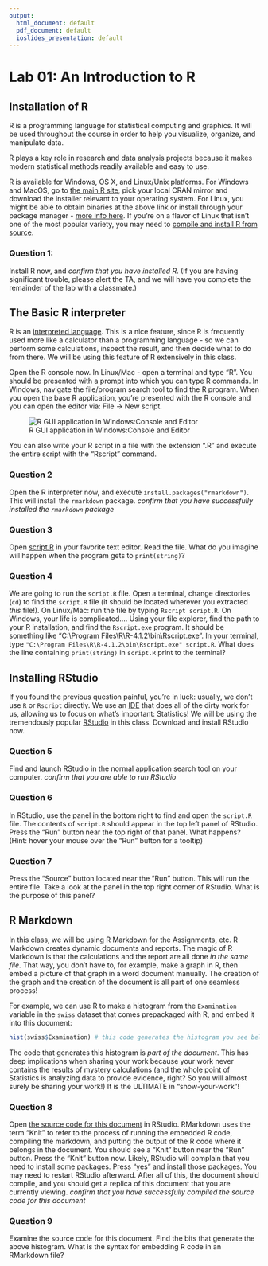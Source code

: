 ```yaml
---
output:
  html_document: default
  pdf_document: default
  ioslides_presentation: default
---
```

# Lab 01: An Introduction to R

## Installation of R

R is a programming language for statistical computing and graphics. It will be used throughout the course in order to help you visualize, organize, and manipulate data.

R plays a key role in research and data analysis projects because it makes modern statistical methods readily available and easy to use.

R is available for Windows, OS X, and Linux/Unix platforms. For Windows and MacOS, go to [the main R site](http://www.rproject.org/), pick your local CRAN mirror and download the installer relevant to your operating system. For Linux, you might be able to obtain binaries at the above link or install through your package manager - [more info here](https://cran.r-project.org/doc/manuals/r-release/R-FAQ.html#Are-there-Unix_002dlike-binaries-for-R_003f). If you're on a flavor of Linux that isn't one of the most popular variety, you may need to [compile and install R from source](https://cran.r-project.org/doc/manuals/r-release/R-admin.html#Installing-R-under-Unix_002dalikes).

### Question 1:
  Install R now, and *confirm that you have installed R*.
  (If you are having significant trouble, please alert the TA, and we will have you complete the remainder of the lab with a classmate.)

## The Basic R interpreter

R is an [interpreted language](https://en.wikipedia.org/wiki/Interpreter_(computing)). This is a nice feature, since R is frequently used more like a calculator than a programming language - so we can perform some calculations, inspect the result, and then decide what to do from there. We will be using this feature of R extensively in this class.

Open the R console now.  In Linux/Mac - open a terminal and type "R".  You should be presented with a prompt into which you can type R commands.  In Windows, navigate the file/program search tool to find the R program.  When you open the base R application, you're presented with the R console and you can open the editor via: File $\rightarrow$ New script. 

![R GUI application in Windows:Console and Editor](http://wiki.awf.forst.uni-goettingen.de/wiki/images/a/ae/01-RConsole.jpg)

You can also write your R script in a file with the extension ".R" and execute the entire script with the "Rscript" command.

### Question 2
  Open the R interpreter now, and execute `install.packages("rmarkdown")`.  This will install the `rmarkdown` package.  *confirm that you have successfully installed the `rmarkdown` package*
  
### Question 3
  Open [script.R](./script.R) in your favorite text editor.  Read the file.  What do you imagine will happen when the program gets to `print(string)`?
  
### Question 4
  We are going to run the `script.R` file.  Open a terminal, change directories (`cd`) to find the `script.R` file (it should be located wherever you extracted *this* file!).  On Linux/Mac: run the file by typing `Rscript script.R`.  On Windows, your life is complicated....  Using your file explorer, find the path to your R installation, and find the `Rscript.exe` program.  It should be something like "C:\\Program Files\\R\\R-4.1.2\\bin\\Rscript.exe".  In your terminal, type `"C:\Program Files\R\R-4.1.2\bin\Rscript.exe" script.R`.  What does the line containing `print(string)` in `script.R` print to the terminal?

## Installing RStudio

If you found the previous question painful, you're in luck: usually, we don't use `R` or `Rscript` directly.  We use an [IDE](https://en.wikipedia.org/wiki/Integrated_development_environment) that does all of the dirty work for us, allowing us to focus on what's important: Statistics!  We will be using the tremendously popular [RStudio](https://www.rstudio.com/products/rstudio/download/#download) in this class.  Download and install RStudio now.

### Question 5
  Find and launch RStudio in the normal application search tool on your computer.  *confirm that you are able to run RStudio*
  
### Question 6
  In RStudio, use the panel in the bottom right to find and open the `script.R` file.  The contents of `script.R` should appear in the top left panel of RStudio.  Press the "Run" button near the top right of that panel.  What happens?  (Hint: hover your mouse over the "Run" button for a tooltip)
  
### Question 7
  Press the "Source" button located near the "Run" button.  This will run the entire file.  Take a look at the panel in the top right corner of RStudio.  What is the purpose of this panel?
  
## R Markdown

In this class, we will be using R Markdown for the Assignments, etc.  R Markdown creates dynamic documents and reports. The magic of R Markdown is that the calculations and the report are all done *in the same file*.  That way, you don't have to, for example, make a graph in R, then embed a picture of that graph in a word document manually.  The creation of the graph and the creation of the document is all part of one seamless process!

For example, we can use R to make a histogram from the `Examination` variable in the `swiss` dataset that comes prepackaged with R, and embed it into this document:

```r
hist(swiss$Examination) # this code generates the histogram you see below
```

The code that generates this histogram is *part of the document*.  This has deep implications when sharing your work because your work never contains the results of mystery calculations (and the whole point of Statistics is analyzing data to provide evidence, right?  So you will almost surely be sharing your work!)  It is the ULTIMATE in "show-your-work"!

### Question 8
  Open [the source code for this document](./Lab01_installingR_exploringR.Rmd) in RStudio. RMarkdown uses the term "Knit" to refer to the process of running the embedded R code, compiling the markdown, and putting the output of the R code where it belongs in the document.  You should see a "Knit" button near the "Run" button.  Press the "Knit" button now.  Likely, RStudio will complain that you need to install some packages. Press "yes" and install those packages. You may need to restart RStudio afterward. After all of this, the document should compile, and you should get a replica of this document that you are currently viewing.  *confirm that you have successfully compiled the source code for this document*

### Question 9
  Examine the source code for this document. Find the bits that generate the above histogram. What is the syntax for embedding R code in an RMarkdown file?